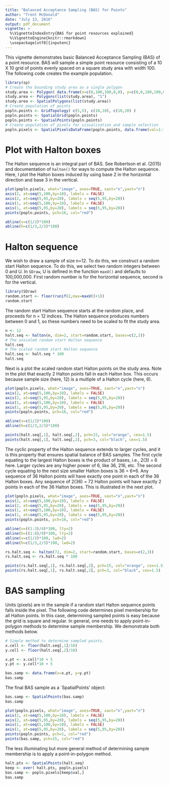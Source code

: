 ---
title: "Balanced Acceptance Sampling (BAS) for Points"
author: "Trent McDonald"
date: "July 13, 2016"
output: pdf_document
vignette: >
  %\VignetteIndexEntry{BAS for point resources explained}
  %\VignetteEngine{knitr::rmarkdown}
  \usepackage[utf8]{inputenc}
---
This vignette demonstrates basic Balanced Acceptance Sampling (BAS) of a point resource.
BAS will sample a simple point resource consisting of a 10 X 10 grid of points evenly spaced on a square study area with width 100. The following code creates the example population.  

```{r}
library(sp)
# Create the bounding study area as a single polygon 
study.area <- Polygon( data.frame(x=c(0,100,100,0,0), y=c(0,0,100,100,0)) )
study.area <- Polygons(list(study.area), "1")
study.area <- SpatialPolygons(list(study.area))
# Create population of points
popln.points <- GridTopology( c(5,5), c(10,10), c(10,10) )
popln.points <- SpatialGrid(popln.points)
popln.points <- SpatialPoints(popln.points)
# Create population of pixels for visualization and sample selection
popln.pixels <- SpatialPixelsDataFrame(popln.points, data.frame(val=1:100))
```

# Plot with Halton boxes

The Halton sequence is an integral part of BAS. See Robertson et al. (2015) and documentation of `halton()` for ways to compute the Halton sequence.  Here, I plot the Halton boxes induced by using base 2 in the horizontal direction and base 3 in the vertical. 

```{r fig.width=6.5,fig.height=6.5,fig.cap="Example population with base c(2,3) Halton boxes plotted. Population consists of 100 points in regular grid.  Study area extent is 100 X 100 units.  Point coordinates are 5, 15, 25, ..., 95"}
plot(popln.pixels, what="image", axes=TRUE, xaxt="n",yaxt="n")
axis(2, at=seq(5,100,by=10), labels = FALSE)
axis(2, at=seq(5,95,by=20), labels = seq(5,95,by=20))
axis(1, at=seq(5,100,by=10), labels = FALSE)
axis(1, at=seq(5,95,by=20), labels = seq(5,95,by=20))
points(popln.points, pch=16, col="red")

abline(v=c(1/2)*100)
abline(h=c(1/3,2/3)*100)
```

# Halton sequence

We wish to draw a sample of size n=12.  To do this, we construct a random start Halton sequence. To do this, we select two random integers between 0 and U.  In `SDraw`, U is defined in the function `maxU()` and defaults to 100,000,000.  First random number is for the horizontal 
sequence, second is for the vertical.

```{r}
library(SDraw)
random.start <- floor(runif(2,max=maxU()+1))
random.start
```

The random start Halton sequence starts at the random place, and proceeds for n = 12 indices. The Halton sequence 
produces numbers between 0 and 1, so these numbers need to be scaled to fit the study area.

```{r}
n <- 12
halt.seq <- halton(n, dim=2, start=random.start, bases=c(2,3))
# The unscaled random start Halton sequence
halt.seq
# The scaled random start Halton sequence
halt.seq <- halt.seq * 100
halt.seq
```

Next is a plot the scaled random start Halton points on the study area. Note in the plot that exactly 2 Halton points fall in each Halton box.  This occurs because sample size (here, 12) is a multiple of a Halton cycle (here, 6).  

```{r echo=F,fig.width=6.5,fig.height=6.5}
plot(popln.pixels, what="image", axes=TRUE, xaxt="n",yaxt="n")
axis(2, at=seq(5,100,by=10), labels = FALSE)
axis(2, at=seq(5,95,by=20), labels = seq(5,95,by=20))
axis(1, at=seq(5,100,by=10), labels = FALSE)
axis(1, at=seq(5,95,by=20), labels = seq(5,95,by=20))
points(popln.points, pch=16, col="red")

abline(v=c(1/2)*100)
abline(h=c(1/3,2/3)*100)

points(halt.seq[,1], halt.seq[,2], pch=15, col="orange", cex=1.5)
points(halt.seq[,1], halt.seq[,2], pch=3, col="black", cex=1.5)
```



The cyclic property of the Halton sequence extends to larger cycles, and it is this property that ensures spatial balance of BAS samples.  The first cycle equating to the largest Halton boxes is the product of bases, i.e., 2(3) = 6 here.  Larger cycles are any higher power of 6, like 36, 216, etc.  The second cycle equating to the next size smaller Halton boxes is 36 = 6*6.  Any sequence of 36 Halton points will have exactly one point in each of the 36 Halton boxes. Any sequence of 2(36) = 72 Halton points will have exactly 2 points in each of the 36 Halton boxes.  This is illustrated in the next plot.    

```{r echo=F,fig.width=6.5,fig.height=6.5,fig.cap="Study area with 72 Halton points. Exactly 2 Halton points appear in each of the 36 Halton boxes."}
plot(popln.pixels, what="image", axes=TRUE, xaxt="n",yaxt="n")
axis(2, at=seq(5,100,by=10), labels = FALSE)
axis(2, at=seq(5,95,by=20), labels = seq(5,95,by=20))
axis(1, at=seq(5,100,by=10), labels = FALSE)
axis(1, at=seq(5,95,by=20), labels = seq(5,95,by=20))
points(popln.points, pch=16, col="red")

abline(v=((1:3)/4)*100, lty=2)
abline(h=((1:8)/9)*100, lty=2)
abline(v=c(1/2)*100, lwd=2)
abline(h=c(1/3,2/3)*100, lwd=2)

rs.halt.seq <- halton(72, dim=2, start=random.start, bases=c(2,3))
rs.halt.seq <- rs.halt.seq * 100

points(rs.halt.seq[,1], rs.halt.seq[,2], pch=15, col="orange", cex=1.5)
points(rs.halt.seq[,1], rs.halt.seq[,2], pch=3, col="black", cex=1.5)
```



# BAS sampling

Units (pixels) are in the sample if a random start Halton sequence points falls inside the pixel. The following code determines pixel membership for all Halton points.  In this case, determining sampled points is easy because the grid is square and regular.  In general, one needs to apply point-in-polygon methods to determine sample membership.  We demonstrate both methods below. 


```{r}
# Simple method to determine sampled points.  
x.cell <- floor(halt.seq[,1]/10)
y.cell <- floor(halt.seq[,2]/10)

x.pt <- x.cell*10 + 5
y.pt <- y.cell*10 + 5

bas.samp <- data.frame(x=x.pt, y=y.pt)
bas.samp
```

The final BAS sample as a `SpatialPoints' object: 

```{r}
bas.samp <- SpatialPoints(bas.samp)
bas.samp
```

```{r echo=F,fig.width=6.5,fig.height=6.5,fig.cap="Example study area with n = 12 selected points (filled circles)."}
plot(popln.pixels, what="image", axes=TRUE, xaxt="n",yaxt="n")
axis(2, at=seq(5,100,by=10), labels = FALSE)
axis(2, at=seq(5,95,by=20), labels = seq(5,95,by=20))
axis(1, at=seq(5,100,by=10), labels = FALSE)
axis(1, at=seq(5,95,by=20), labels = seq(5,95,by=20))
points(popln.points, pch=1, col="red")
points(bas.samp, pch=15, col="red")
```


The less illuminating but more general method of determining sample membership is to apply a point-in-polygon method.

```{r}
halt.pts <- SpatialPoints(halt.seq)
keep <- over( halt.pts, popln.pixels)
bas.samp <- popln.pixels[keep$val,]
bas.samp
```